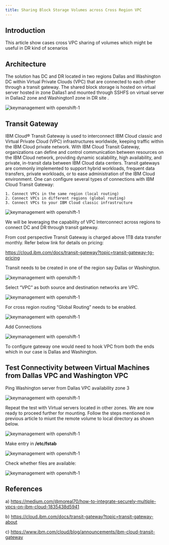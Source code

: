 ```yaml
---
title: Sharing Block Storage Volumes across Cross Region VPC
---
```



<PageDescription>


</PageDescription>

## Introduction
This article show cases cross VPC sharing of volumes which might be useful in DR kind of scenarios


## Architecture
The solution has DC and DR located in two regions Dallas and Washington DC within Virtual Private Clouds (VPC) that are connected to each other through a transit gateway. The shared block storage is hosted on virtual server hosted in zone Dallas1 and mounted through SSHFS on virtual server in Dallas2 zone and Washington1 zone in DR site .

![keymanagement with openshift-1](images/Screenshot_1.jpg)

## Transit Gateway
IBM Cloud® Transit Gateway is used to interconnect IBM Cloud classic and Virtual Private Cloud (VPC) infrastructures worldwide, keeping traffic within the IBM Cloud private network. With IBM Cloud Transit Gateway, organizations can define and control communication between resources on the IBM Cloud network, providing dynamic scalability, high availability, and private, in-transit data between IBM Cloud data centers. Transit gateways are commonly implemented to support hybrid workloads, frequent data transfers, private workloads, or to ease administration of the IBM Cloud environment. One can configure several types of connections with IBM Cloud Transit Gateway:

    1. Connect VPCs in the same region (local routing)
    2. Connect VPCs in different regions (global routing)
    3. Connect VPCs to your IBM Cloud classic infrastructure

![keymanagement with openshift-1](images/Screenshot_12.jpg)

We will be leveraging the capability of VPC Interconnect across regions to connect DC and DR through transit gateway.

From cost perspective Transit Gateway is charged above 1TB data transfer monthly. Refer below link for details on pricing:

https://cloud.ibm.com/docs/transit-gateway?topic=transit-gateway-tg-pricing

Transit needs to be created in one of the region say Dallas or Washington.

![keymanagement with openshift-1](images/Screenshot_5.jpg)

Select “VPC” as both source and destination networks are VPC.

![keymanagement with openshift-1](images/Screenshot_6.jpg)

For cross region routing “Global Routing” needs to be enabled.

![keymanagement with openshift-1](images/Screenshot_4.jpg)

Add Connections

![keymanagement with openshift-1](images/Screenshot_7.jpg)

To configure gateway one would need to hook VPC from both the ends which in our case is Dallas and Washington.

## Test Connectivity between Virtual Machines from Dallas VPC and Washington VPC

Ping Washington server from Dallas VPC availability zone 3

![keymanagement with openshift-1](images/Screenshot_8.jpg)

Repeat the test with Virtual servers located in other zones. We are now ready to proceed further for mounting. Follow the steps mentioned in previous article to miunt the remote volume to local directory as shown below.

![keymanagement with openshift-1](images/Screenshot_9.jpg)

Make entry in **/etc/fstab**

![keymanagement with openshift-1](images/Screenshot_10.jpg)

Check whether files are available:

![keymanagement with openshift-1](images/Screenshot_11.jpg)

## References
a) https://medium.com/@moreal70/how-to-integrate-securely-multiple-vpcs-on-ibm-cloud-1835438d5941

b) https://cloud.ibm.com/docs/transit-gateway?topic=transit-gateway-about

c) https://www.ibm.com/cloud/blog/announcements/ibm-cloud-transit-gateway

